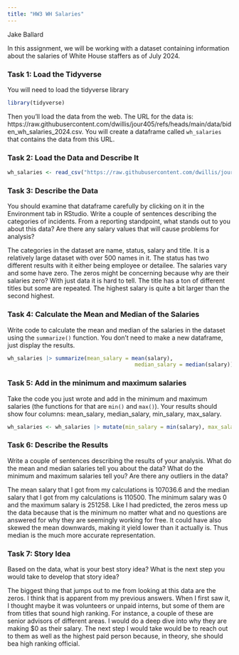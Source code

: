 ```yaml
---
title: "HW3 WH Salaries"
---
```

Jake Ballard

In this assignment, we will be working with a dataset containing information about the salaries of White House staffers as of July 2024.

### Task 1: Load the Tidyverse

You will need to load the tidyverse library

```r
library(tidyverse)
```

Then you'll load the data from the web. The URL for the data is: https://raw.githubusercontent.com/dwillis/jour405/refs/heads/main/data/biden_wh_salaries_2024.csv. You will create a dataframe called `wh_salaries` that contains the data from this URL.

### Task 2: Load the Data and Describe It

```r
wh_salaries <- read_csv("https://raw.githubusercontent.com/dwillis/jour405/refs/heads/main/data/biden_wh_salaries_2024.csv")
```
### Task 3: Describe the Data

You should examine that dataframe carefully by clicking on it in the Environment tab in RStudio. Write a couple of sentences describing the categories of incidents. From a reporting standpoint, what stands out to you about this data? Are there any salary values that will cause problems for analysis?

The categories in the dataset are name, status, salary and title. It is a relatively large dataset with over 500 names in it. The status has two different results with it either being employee or detailee. The salaries vary and some have zero. The zeros might be concerning because why are their salaries zero? With just data it is hard to tell. The title has a ton of different titles but some are repeated. The highest salary is quite a bit larger than the second highest. 

### Task 4: Calculate the Mean and Median of the Salaries

Write code to calculate the mean and median of the salaries in the dataset using the `summarize()` function. You don't need to make a new dataframe, just display the results.

```r
wh_salaries |> summarize(mean_salary = mean(salary), 
                                        median_salary = median(salary))
```

### Task 5: Add in the minimum and maximum salaries

Take the code you just wrote and add in the minimum and maximum salaries (the functions for that are `min()` and `max()`). Your results should show four columns: mean_salary, median_salary, min_salary, max_salary.

```r
wh_salaries <- wh_salaries |> mutate(min_salary = min(salary), max_salary = max(salary))
```

### Task 6: Describe the Results

Write a couple of sentences describing the results of your analysis. What do the mean and median salaries tell you about the data? What do the minimum and maximum salaries tell you? Are there any outliers in the data?

The mean salary that I got from my calculations is 107036.6 and the median salary that I got from my calculations is 110500. The minimum salary was 0 and the maximum salary is 251258. Like I had predicted, the zeros mess up the data because that is the minimum no matter what and no questions are answered for why they are seemingly working for free. It could have also skewed the mean downwards, making it yield lower than it actually is. Thus median is the much more accurate representation.

### Task 7: Story Idea

Based on the data, what is your best story idea? What is the next step you would take to develop that story idea?

The biggest thing that jumps out to me from looking at this data are the zeros. I think that is apparent from my previous answers. When I first saw it, I thought maybe it was volunteers or unpaid interns, but some of them are from titles that sound high ranking. For instance, a couple of these are senior advisors of different areas. I would do a deep dive into why they are making $0 as their salary. The next step I would take would be to reach out to them as well as the highest paid person because, in theory, she should bea high ranking official.   
